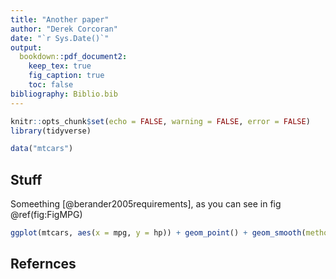 ```yaml
---
title: "Another paper"
author: "Derek Corcoran"
date: "`r Sys.Date()`"
output:
  bookdown::pdf_document2:
    keep_tex: true
    fig_caption: true
    toc: false
bibliography: Biblio.bib
---
```


```r
knitr::opts_chunk$set(echo = FALSE, warning = FALSE, error = FALSE)
library(tidyverse)

data("mtcars")
```

## Stuff

Someething [@berander2005requirements], as you can see in fig \@ref(fig:FigMPG)


```r
ggplot(mtcars, aes(x = mpg, y = hp)) + geom_point() + geom_smooth(method= "lm") + theme_bw()
```

## Refernces